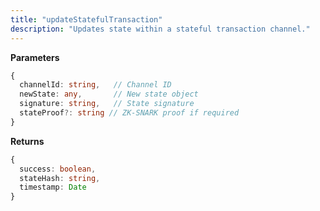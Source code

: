 ```yaml
---
title: "updateStatefulTransaction"
description: "Updates state within a stateful transaction channel."
---
```


**Parameters**
```typescript
{
  channelId: string,   // Channel ID
  newState: any,       // New state object
  signature: string,   // State signature
  stateProof?: string // ZK-SNARK proof if required
}
```

**Returns**
```typescript
{
  success: boolean,
  stateHash: string,
  timestamp: Date
}
```


